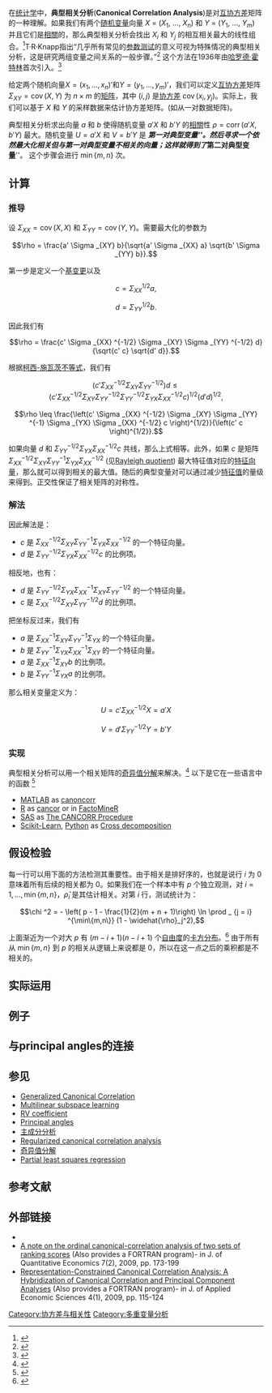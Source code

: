 {{NoteTA
| G1 = Math
}}

在[[统计学|统计学]]中，'''典型相关分析'''('''Canonical Correlation Analysis''')是对[[互协方差|互协方差]]矩阵的一种理解。如果我们有两个[[随机变量|随机变量]]向量 ''X'' = (''X''<sub>1</sub>, ..., ''X''<sub>''n''</sub>) 和 ''Y'' = (''Y''<sub>1</sub>, ..., ''Y''<sub>''m''</sub>) 并且它们是[[相關_(概率論)|相關]]的，那么典型相关分析会找出 ''X''<sub>''i''</sub> 和 ''Y''<sub>''j''</sub> 的相互相关最大的线性组合。<ref>{{Cite book | doi = 10.1007/978-3-540-72244-1_14 | chapter = Canonical Correlation Analysis | title = Applied Multivariate Statistical Analysis | pages = 321–330 | year = 2007 | isbn = 978-3-540-72243-4 | first1 = Wolfgang | last1 = Härdle| first2 = Léopold | last2 = Simar| pmid =  | pmc = }}</ref>T·R·Knapp指出“几乎所有常见的[[参数测试|参数测试]]的意义可视为特殊情况的典型相关分析，这是研究两组变量之间关系的一般步骤。”<ref>{{Cite journal | last1 = Knapp | first1 = T. R. | title = Canonical correlation analysis: A general parametric significance-testing system | url = https://archive.org/details/sim_psychological-bulletin_1978-03_85_2/page/410 | doi = 10.1037/0033-2909.85.2.410 | journal = Psychological Bulletin | volume = 85 | issue = 2 | pages = 410–416 | year = 1978 | pmid =  | pmc = }}</ref> 这个方法在1936年由[[哈罗德·霍特林|哈罗德·霍特林]]首次引入。<ref>{{Cite journal | last1 = Hotelling | first1 = H. | authorlink1 = Harold Hotelling| title = Relations Between Two Sets of Variates | doi = 10.1093/biomet/28.3-4.321 | journal = Biometrika | volume = 28 | issue = 3–4 | pages = 321–377 | year = 1936 | jstor = 2333955| pmid =  | pmc = }}</ref>

给定两个随机向量<math>X = (x_1, \dots, x_n)'</math>和<math>Y = (y_1, \dots, y_m)'</math>，我们可以定义[[互协方差|互协方差]]矩阵 <math>\Sigma _{XY} = \operatorname{cov}(X, Y) </math> 为 <math> n \times m</math> 的[[矩阵|矩阵]]，其中 <math>(i, j)</math> 是[[协方差|协方差]] <math>\operatorname{cov}(x_i, y_j)</math>。实际上，我们可以基于 <math>X</math> 和 <math>Y</math> 的采样数据来估计协方差矩阵。(如从一对数据矩阵)。

典型相关分析求出向量 <math>a</math> 和 <math>b</math> 使得随机变量 <math>a' X</math> 和 <math>b' Y</math> 的[[相關_(概率論)|相關]]性 <math>\rho = \operatorname{corr}(a' X, b' Y)</math> 最大。随机变量 <math>U = a' X</math> 和 <math>V = b' Y</math> 是 '''''第一对典型变量'''''。然后寻求一个依然最大化相关但与第一对典型变量不相关的向量；这样就得到了 '''''第二对典型变量'''''。 这个步骤会进行 <math>\min\{m,n\}</math> 次。

==计算==
===推导===
设 <math>\Sigma _{XX} = \operatorname{cov}(X, X)</math> 和 <math>\Sigma _{YY} = \operatorname{cov}(Y, Y)</math>。需要最大化的参数为

:<math>
\rho = \frac{a' \Sigma _{XY} b}{\sqrt{a' \Sigma _{XX} a} \sqrt{b' \Sigma _{YY} b}}.
</math>

第一步是定义一个[[基变更|基变更]]以及

:<math>
c = \Sigma _{XX} ^{1/2} a,
</math>

:<math>
d = \Sigma _{YY} ^{1/2} b.
</math>

因此我们有

:<math>
\rho = \frac{c' \Sigma _{XX} ^{-1/2} \Sigma _{XY} \Sigma _{YY} ^{-1/2} d}{\sqrt{c' c} \sqrt{d' d}}.
</math>

根据[[柯西-施瓦茨不等式|柯西-施瓦茨不等式]]，我们有

:<math>
\left(c' \Sigma _{XX} ^{-1/2} \Sigma _{XY} \Sigma _{YY} ^{-1/2} \right) d \leq \left(c' \Sigma _{XX} ^{-1/2} \Sigma _{XY} \Sigma _{YY} ^{-1/2} \Sigma _{YY} ^{-1/2} \Sigma _{YX} \Sigma _{XX} ^{-1/2} c \right)^{1/2} \left(d' d \right)^{1/2},
</math>

:<math>
\rho \leq \frac{\left(c' \Sigma _{XX} ^{-1/2} \Sigma _{XY} \Sigma _{YY} ^{-1} \Sigma _{YX} \Sigma _{XX} ^{-1/2} c \right)^{1/2}}{\left(c' c \right)^{1/2}}.
</math>

如果向量 <math>d</math> 和 <math>\Sigma _{YY} ^{-1/2} \Sigma _{YX} \Sigma _{XX} ^{-1/2} c</math> 共线，那么上式相等。此外，如果 <math>c</math> 是矩阵 <math>\Sigma _{XX} ^{-1/2} \Sigma _{XY} \Sigma _{YY} ^{-1} \Sigma _{YX} \Sigma _{XX} ^{-1/2}</math> (见[[Rayleigh_quotient|Rayleigh quotient]]) 最大特征值对应的[[特征向量|特征向量]]，那么就可以得到相关的最大值。随后的典型变量对可以通过减少[[特征值|特征值]]的量级来得到。正交性保证了相关矩阵的对称性。

===解法===
因此解法是：
* <math>c</math> 是 <math>\Sigma _{XX} ^{-1/2} \Sigma _{XY} \Sigma _{YY} ^{-1} \Sigma _{YX} \Sigma _{XX} ^{-1/2}</math> 的一个特征向量。
* <math>d</math> 是 <math>\Sigma _{YY} ^{-1/2} \Sigma _{YX} \Sigma _{XX} ^{-1/2} c</math> 的比例项。

相反地，也有：
* <math>d</math> 是 <math>\Sigma _{YY} ^{-1/2} \Sigma _{YX} \Sigma _{XX} ^{-1} \Sigma _{XY} \Sigma _{YY} ^{-1/2}</math> 的一个特征向量。
* <math>c</math> 是 <math>\Sigma _{XX} ^{-1/2} \Sigma _{XY} \Sigma _{YY} ^{-1/2} d</math> 的比例项。

把坐标反过来，我们有
* <math>a</math> 是 <math>\Sigma _{XX} ^{-1} \Sigma _{XY} \Sigma _{YY} ^{-1} \Sigma _{YX}</math> 的一个特征向量。
* <math>b</math> 是 <math>\Sigma _{YY} ^{-1} \Sigma _{YX} \Sigma _{XX} ^{-1} \Sigma _{XY}</math> 的一个特征向量。
* <math>a</math> 是 <math>\Sigma _{XX} ^{-1} \Sigma _{XY} b</math> 的比例项。
* <math>b</math> 是 <math>\Sigma _{YY} ^{-1} \Sigma _{YX} a</math> 的比例项。

那么相关变量定义为：

:<math>U = c' \Sigma _{XX} ^{-1/2} X = a' X</math>

:<math>V = d' \Sigma _{YY} ^{-1/2} Y = b' Y</math>

===实现===
典型相关分析可以用一个相关矩阵的[[奇异值分解|奇异值分解]]来解决。<ref>{{Cite journal | last1 = Hsu | first1 = D. | last2 = Kakade | first2 = S. M. | last3 = Zhang | first3 = T. | doi = 10.1016/j.jcss.2011.12.025 | title = A spectral algorithm for learning Hidden Markov Models | journal = Journal of Computer and System Sciences | volume = 78 | issue = 5 | pages = 1460 | year = 2012 | url = http://www.cs.mcgill.ca/~colt2009/papers/011.pdf | arxiv = 0811.4413 | pmid =  | pmc =  | access-date = 2015-09-10 | archive-date = 2020-10-01 | archive-url = https://web.archive.org/web/20201001073457/https://www.cs.mcgill.ca/~colt2009/papers/011.pdf | dead-url = no }}</ref> 以下是它在一些语言中的函数 <ref>{{Cite journal | last1 = Huang | first1 = S. Y. | last2 = Lee | first2 = M. H. | last3 = Hsiao | first3 = C. K. | doi = 10.1016/j.jspi.2008.10.011 | title = Nonlinear measures of association with kernel canonical correlation analysis and applications | journal = Journal of Statistical Planning and Inference | volume = 139 | issue = 7 | pages = 2162 | year = 2009 | url = http://www.stat.sinica.edu.tw/syhuang/papersdownload/KCCA-080906.pdf | pmid =  | pmc =  | access-date = 2015-09-10 | archive-date = 2017-03-13 | archive-url = https://web.archive.org/web/20170313203427/http://www.stat.sinica.edu.tw/syhuang/papersdownload/KCCA-080906.pdf | dead-url = no }}</ref>

*[[MATLAB|MATLAB]] as [http://www.mathworks.co.uk/help/stats/canoncorr.html canoncorr] {{Wayback|url=http://www.mathworks.co.uk/help/stats/canoncorr.html |date=20140830030857 }}
*[[R_(programming_language)|R]] as [http://stat.ethz.ch/R-manual/R-devel/library/stats/html/cancor.html cancor] {{Wayback|url=http://stat.ethz.ch/R-manual/R-devel/library/stats/html/cancor.html |date=20200917212423 }}  or in [http://factominer.free.fr/ FactoMineR] {{Wayback|url=http://factominer.free.fr/ |date=20201109000911 }}
*[[SAS_language|SAS]] as [https://go.documentation.sas.com/?cdcId=pgmsascdc&cdcVersion=9.4_3.5&docsetId=statug&docsetTarget=statug_cancorr_example.htm&locale=en The CANCORR Procedure] {{Wayback|url=https://go.documentation.sas.com/?cdcId=pgmsascdc&cdcVersion=9.4_3.5&docsetId=statug&docsetTarget=statug_cancorr_example.htm&locale=en |date=20200915021737 }}
*[[Scikit-Learn|Scikit-Learn]], [[Python|Python]] as [http://scikit-learn.org/stable/modules/cross_decomposition.html Cross decomposition] {{Wayback|url=http://scikit-learn.org/stable/modules/cross_decomposition.html |date=20200918133514 }}

==假设检验==
每一行可以用下面的方法检测其重要性。由于相关是排好序的，也就是说行 <math>i</math> 为 0 意味着所有后续的相关都为 0。如果我们在一个样本中有 <math>p</math> 个独立观测，对 <math>i = 1,\dots, \min\{m,n\}</math>，<math>\widehat{\rho}_i</math> 是其估计相关。对第 <math>i</math> 行，测试统计为：

:<math>\chi ^2 = - \left( p - 1 - \frac{1}{2}(m + n + 1)\right) \ln \prod _ {j = i} ^{\min\{m,n\}} (1 - \widehat{\rho}_j^2),</math>

上面渐近为一个对大 <math>p</math> 有 <math>(m - i + 1)(n - i + 1)</math> 个[[自由度|自由度]]的[[卡方分布|卡方分布]]。<ref>{{Cite book
 | author =[[Kanti_V._Mardia|Kanti V. Mardia]], J. T. Kent and J. M. Bibby
 | title = Multivariate Analysis
 | year = 1979
 | publisher =[[Academic_Press|Academic Press]]
}}</ref> 由于所有从 <math> \min\{m,n\}</math> 到 <math>p</math> 的相关从逻辑上来说都是 0，所以在这一点之后的乘积都是不相关的。

==实际运用==

==例子==

==与principal angles的连接==

==参见==
*[[Generalized_Canonical_Correlation|Generalized Canonical Correlation]]
*[[Multilinear_subspace_learning|Multilinear subspace learning]]
*[[RV_coefficient|RV coefficient]]
*[[Principal_angles|Principal angles]]
*[[主成分分析|主成分分析]]
*[[Regularized_canonical_correlation_analysis|Regularized canonical correlation analysis]]
*[[奇异值分解|奇异值分解]]
*[[Partial_least_squares_regression|Partial least squares regression]]

==参考文献==
{{Reflist|2}}

==外部链接==
* {{Cite journal | last1 = Hardoon | first1 = D. R. | last2 = Szedmak | first2 = S. | last3 = Shawe-Taylor | first3 = J. | doi = 10.1162/0899766042321814 | title = Canonical Correlation Analysis: An Overview with Application to Learning Methods | journal = Neural Computation | volume = 16 | issue = 12 | pages = 2639–2664 | year = 2004 | pmid =  15516276| pmc = }}
*[http://mpra.ub.uni-muenchen.de/12796/ A note on the ordinal canonical-correlation analysis of two sets of ranking scores] {{Wayback|url=http://mpra.ub.uni-muenchen.de/12796/ |date=20200918003744 }} (Also provides a FORTRAN program)- in J. of Quantitative Economics 7(2), 2009, pp. 173-199
*[http://ssrn.com/abstract=1331886 Representation-Constrained Canonical Correlation Analysis: A Hybridization of Canonical Correlation and Principal Component Analyses] (Also provides a FORTRAN program)- in J. of Applied Economic Sciences 4(1), 2009, pp. 115-124

[[Category:协方差与相关性|Category:协方差与相关性]]
[[Category:多重变量分析|Category:多重变量分析]]